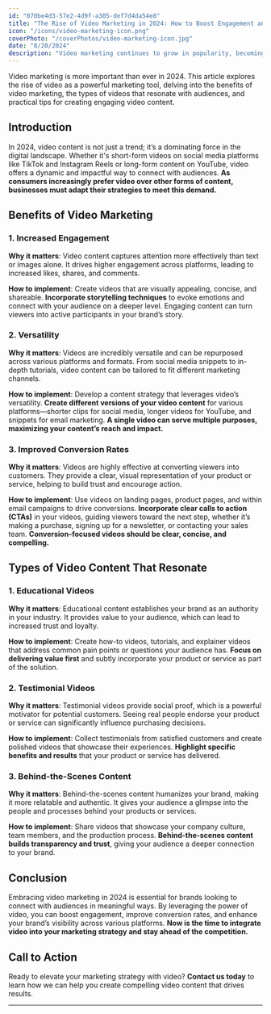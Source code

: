 ```yaml
---
id: "070be4d3-57e2-4d9f-a305-def7d4da54e8"
title: "The Rise of Video Marketing in 2024: How to Boost Engagement and Conversions"
icon: "/icons/video-marketing-icon.png"
coverPhoto: "/coverPhotos/video-marketing-icon.jpg"
date: "8/20/2024"
description: "Video marketing continues to grow in popularity, becoming an essential tool for businesses in 2024. This article explores the benefits of video marketing, the types of videos that resonate with audiences, and tips for creating engaging video content. Discover how to use video marketing to boost your brand and connect with your audience in meaningful ways."
---
```

Video marketing is more important than ever in 2024. This article explores the rise of video as a powerful marketing tool, delving into the benefits of video marketing, the types of videos that resonate with audiences, and practical tips for creating engaging video content.

## Introduction

In 2024, video content is not just a trend; it’s a dominating force in the digital landscape. Whether it's short-form videos on social media platforms like TikTok and Instagram Reels or long-form content on YouTube, video offers a dynamic and impactful way to connect with audiences. **As consumers increasingly prefer video over other forms of content, businesses must adapt their strategies to meet this demand.**

## Benefits of Video Marketing

### 1. **Increased Engagement**

**Why it matters**: Video content captures attention more effectively than text or images alone. It drives higher engagement across platforms, leading to increased likes, shares, and comments.

**How to implement**: Create videos that are visually appealing, concise, and shareable. **Incorporate storytelling techniques** to evoke emotions and connect with your audience on a deeper level. Engaging content can turn viewers into active participants in your brand’s story.

### 2. **Versatility**

**Why it matters**: Videos are incredibly versatile and can be repurposed across various platforms and formats. From social media snippets to in-depth tutorials, video content can be tailored to fit different marketing channels.

**How to implement**: Develop a content strategy that leverages video’s versatility. **Create different versions of your video content** for various platforms—shorter clips for social media, longer videos for YouTube, and snippets for email marketing. **A single video can serve multiple purposes, maximizing your content’s reach and impact.**

### 3. **Improved Conversion Rates**

**Why it matters**: Videos are highly effective at converting viewers into customers. They provide a clear, visual representation of your product or service, helping to build trust and encourage action.

**How to implement**: Use videos on landing pages, product pages, and within email campaigns to drive conversions. **Incorporate clear calls to action (CTAs)** in your videos, guiding viewers toward the next step, whether it’s making a purchase, signing up for a newsletter, or contacting your sales team. **Conversion-focused videos should be clear, concise, and compelling.**

## Types of Video Content That Resonate

### 1. **Educational Videos**

**Why it matters**: Educational content establishes your brand as an authority in your industry. It provides value to your audience, which can lead to increased trust and loyalty.

**How to implement**: Create how-to videos, tutorials, and explainer videos that address common pain points or questions your audience has. **Focus on delivering value first** and subtly incorporate your product or service as part of the solution.

### 2. **Testimonial Videos**

**Why it matters**: Testimonial videos provide social proof, which is a powerful motivator for potential customers. Seeing real people endorse your product or service can significantly influence purchasing decisions.

**How to implement**: Collect testimonials from satisfied customers and create polished videos that showcase their experiences. **Highlight specific benefits and results** that your product or service has delivered.

### 3. **Behind-the-Scenes Content**

**Why it matters**: Behind-the-scenes content humanizes your brand, making it more relatable and authentic. It gives your audience a glimpse into the people and processes behind your products or services.

**How to implement**: Share videos that showcase your company culture, team members, and the production process. **Behind-the-scenes content builds transparency and trust**, giving your audience a deeper connection to your brand.

## Conclusion

Embracing video marketing in 2024 is essential for brands looking to connect with audiences in meaningful ways. By leveraging the power of video, you can boost engagement, improve conversion rates, and enhance your brand’s visibility across various platforms. **Now is the time to integrate video into your marketing strategy and stay ahead of the competition.**

## Call to Action

Ready to elevate your marketing strategy with video? **Contact us today** to learn how we can help you create compelling video content that drives results.

---


